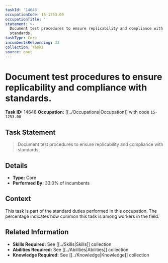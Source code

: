 ```yaml
---
taskId: '14648'
occupationCode: 15-1253.00
occupationTitle: ''
statement: >-
  Document test procedures to ensure replicability and compliance with
  standards.
taskType: Core
incumbentsResponding: 33
collection: Tasks
source: onet
---
```

# Document test procedures to ensure replicability and compliance with standards.

**Task ID:** 14648
**Occupation:** [[../Occupations|Occupation]] with code `15-1253.00`

## Task Statement

> Document test procedures to ensure replicability and compliance with standards.

## Details

- **Type:** Core
- **Performed By:** 33.0% of incumbents

## Context

This task is part of the standard duties performed in this occupation. The percentage indicates how common this task is among workers in the field.

## Related Information

- **Skills Required:** See [[../Skills|Skills]] collection
- **Abilities Required:** See [[../Abilities|Abilities]] collection
- **Knowledge Required:** See [[../Knowledge|Knowledge]] collection
